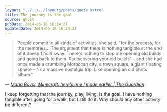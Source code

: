 ```yaml
---
layout: "../../../layouts/posts/quote.astro"
title: The journey is the goal
source: ghost
pubDate: 2014-06-18 16:24:27
updatedDate: 2014-06-18 16:24:27
---
```


> People commit to all kinds of activities, she said, "for the process, for the memories&hellip; The argument that there is nothing tangible at the end of it doesn't hold sway. There's nothing to stop me opening old builds and going back to them. Rediscovering your old builds" – and she had once made a crumbling Moroccan city, a town square, a giant floating sphere – "is a massive nostalgia trip. Like opening an old photo album."

— <cite>[Maria Bovor, _Minecraft: here's one I made earlier | The Guardian_](http://www.theguardian.com/technology/2014/jun/14/minecraft-computer-game-success)</cite>

I keep forgetting that the journey, play, living, is the goal. I have nothing tangible after going for a walk, but I still do it. Why should any other activity be different?
